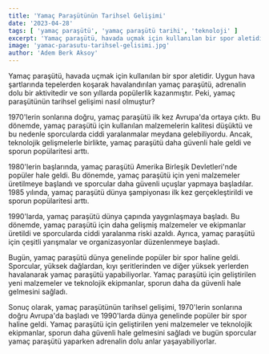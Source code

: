 ```yaml
---
title: 'Yamaç Paraşütünün Tarihsel Gelişimi'
date: '2023-04-28'
tags: [ 'yamaç paraşütü', 'yamaç paraşütü tarihi', 'teknoloji' ]
excerpt: 'Yamaç paraşütü, havada uçmak için kullanılan bir spor aletidir. Uygun hava şartlarında tepelerden koşarak havalandırılan yamaç paraşütü, adrenalin dolu bir aktivitedir ve son yıllarda popülerlik kazanmıştır. Peki, yamaç paraşütünün tarihsel gelişimi nasıl olmuştur'
image: 'yamac-parasutu-tarihsel-gelisimi.jpg'
author: 'Adem Berk Aksoy'
---
```


Yamaç paraşütü, havada uçmak için kullanılan bir spor aletidir. Uygun hava şartlarında tepelerden koşarak havalandırılan yamaç paraşütü, adrenalin dolu bir aktivitedir ve son yıllarda popülerlik kazanmıştır. Peki, yamaç paraşütünün tarihsel gelişimi nasıl olmuştur?

1970'lerin sonlarına doğru, yamaç paraşütü ilk kez Avrupa'da ortaya çıktı. Bu dönemde, yamaç paraşütü için kullanılan malzemelerin kalitesi düşüktü ve bu nedenle sporcularda ciddi yaralanmalar meydana gelebiliyordu. Ancak, teknolojik gelişmelerle birlikte, yamaç paraşütü daha güvenli hale geldi ve sporun popülaritesi arttı.

1980'lerin başlarında, yamaç paraşütü Amerika Birleşik Devletleri'nde popüler hale geldi. Bu dönemde, yamaç paraşütü için yeni malzemeler üretilmeye başlandı ve sporcular daha güvenli uçuşlar yapmaya başladılar. 1985 yılında, yamaç paraşütü dünya şampiyonası ilk kez gerçekleştirildi ve sporun popülaritesi arttı.

1990'larda, yamaç paraşütü dünya çapında yaygınlaşmaya başladı. Bu dönemde, yamaç paraşütü için daha gelişmiş malzemeler ve ekipmanlar üretildi ve sporcularda ciddi yaralanma riski azaldı. Ayrıca, yamaç paraşütü için çeşitli yarışmalar ve organizasyonlar düzenlenmeye başladı.

Bugün, yamaç paraşütü dünya genelinde popüler bir spor haline geldi. Sporcular, yüksek dağlardan, kıyı şeritlerinden ve diğer yüksek yerlerden havalanarak yamaç paraşütü yapabiliyorlar. Yamaç paraşütü için geliştirilen yeni malzemeler ve teknolojik ekipmanlar, sporun daha da güvenli hale gelmesini sağladı.

Sonuç olarak, yamaç paraşütünün tarihsel gelişimi, 1970'lerin sonlarına doğru Avrupa'da başladı ve 1990'larda dünya genelinde popüler bir spor haline geldi. Yamaç paraşütü için geliştirilen yeni malzemeler ve teknolojik ekipmanlar, sporun daha güvenli hale gelmesini sağladı ve bugün sporcular yamaç paraşütü yaparken adrenalin dolu anlar yaşayabiliyorlar.
